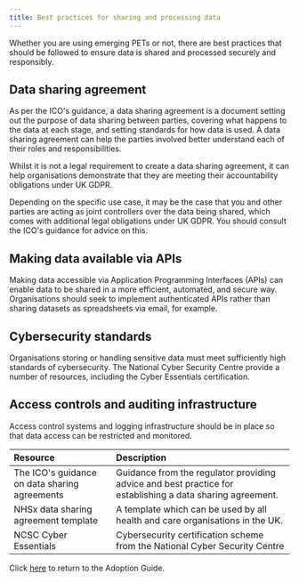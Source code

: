 ```yaml
---
title: Best practices for sharing and processing data
---
```



Whether you are using emerging PETs or not, there are best practices that should be followed to ensure data is shared and processed securely and responsibly.

## Data sharing agreement

As per <OutboundLink href="https://ico.org.uk/for-organisations/data-sharing-a-code-of-practice/data-sharing-agreements/">the ICO's guidance</OutboundLink>, a data sharing agreement is a document setting out the purpose of data sharing between parties, covering what happens to the data at each stage, and setting standards for how data is used. A data sharing agreement can help the parties involved better understand each of their roles and responsibilities.

Whilst it is not a legal requirement to create a data sharing agreement, it can help organisations demonstrate that they are meeting their accountability obligations under UK GDPR.

Depending on the specific use case, it may be the case that you and other parties are acting as joint controllers over the data being shared, which comes with additional legal obligations under UK GDPR. You should consult the <OutboundLink href="https://ico.org.uk/for-organisations/guide-to-data-protection/guide-to-the-general-data-protection-regulation-gdpr/controllers-and-processors/what-does-it-mean-if-you-are-joint-controllers/">ICO's guidance</OutboundLink> for advice on this.

## Making data available via APIs

Making data accessible via Application Programming Interfaces (APIs) can enable data to be shared in a more efficient, automated, and secure way. Organisations should seek to implement authenticated APIs rather than sharing datasets as spreadsheets via email, for example.

## Cybersecurity standards

Organisations storing or handling sensitive data must meet sufficiently high standards of cybersecurity. The National Cyber Security Centre provide a number of resources, including the <OutboundLink href="https://www.ncsc.gov.uk/cyberessentials/overview">Cyber Essentials</OutboundLink> certification.

## Access controls and auditing infrastructure

Access control systems and logging infrastructure should be in place so that data access can be restricted and monitored.

<Collapse label="Resources">

| Resource                                                                                                                                                                        | Description                                                                                               |
| :------------------------------------------------------------------------------------------------------------------------------------------------------------------------------ | :-------------------------------------------------------------------------------------------------------- |
| <OutboundLink href="https://ico.org.uk/for-organisations/data-sharing-a-code-of-practice/data-sharing-agreements/">The ICO's guidance on data sharing agreements</OutboundLink> | Guidance from the regulator providing advice and best practice for establishing a data sharing agreement. |
| <OutboundLink href="https://www.nhsx.nhs.uk/information-governance/guidance/data-sharing-agreement-template/">NHSx data sharing agreement template</OutboundLink>               | A template which can be used by all health and care organisations in the UK.                              |
| <OutboundLink href="https://www.ncsc.gov.uk/cyberessentials/overview">NCSC Cyber Essentials</OutboundLink>                                                                      | Cybersecurity certification scheme from the National Cyber Security Centre                                |

</Collapse>

Click [here](/adoption-guide) to return to the Adoption Guide.
